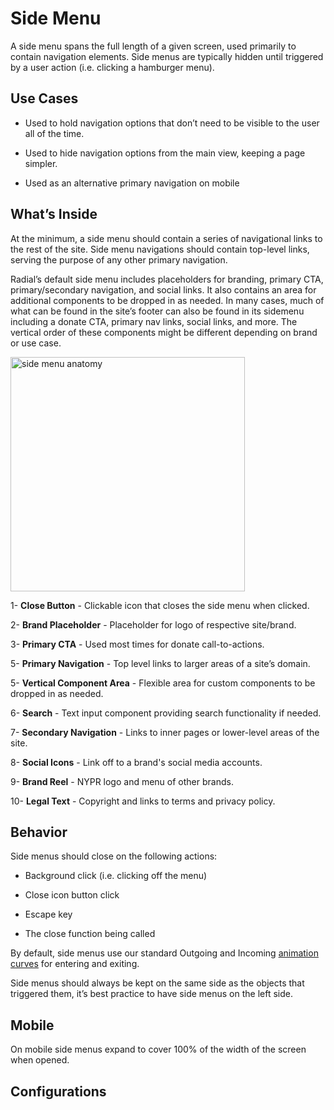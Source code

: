
<Meta title="Components/Organisms/Side Menu" />

# Side Menu

A side menu spans the full length of a given screen, used primarily to contain navigation elements. Side menus are typically hidden until triggered by a user action (i.e. clicking a hamburger menu).

## Use Cases

-   Used to hold navigation options that don’t need to be visible to the user all of the time.

-   Used to hide navigation options from the main view, keeping a page simpler.

-   Used as an alternative primary navigation on mobile


## What’s Inside

At the minimum, a side menu should contain a series of navigational links to the rest of the site. Side menu navigations should contain top-level links, serving the purpose of any other primary navigation.



Radial’s default side menu includes placeholders for branding, primary CTA, primary/secondary navigation, and social links. It also contains an area for additional components to be dropped in as needed. In many cases, much of what can be found in the site’s footer can also be found in its sidemenu including a donate CTA, primary nav links, social links, and more. The vertical order of these components might be different depending on brand or use case.

<img alt="side menu anatomy" src="/assets/images/Organisms-Sidebar-Whitelabel-anatomy.png" width="375" />

1- **Close Button** - Clickable icon that closes the side menu when clicked.

2- **Brand Placeholder** - Placeholder for logo of respective site/brand.

3- **Primary CTA** - Used most times for donate call-to-actions.

5- **Primary Navigation** - Top level links to larger areas of a site’s domain.

5- **Vertical Component Area** - Flexible area for custom components to be dropped in as needed.

6- **Search** - Text input component providing search functionality if needed.

7- **Secondary Navigation** - Links to inner pages or lower-level areas of the site.

8- **Social Icons** - Link off to a brand's social media accounts.

9- **Brand Reel** - NYPR logo and menu of other brands.

10- **Legal Text** - Copyright and links to terms and privacy policy.


## Behavior

Side menus should close on the following actions:

* Background click (i.e. clicking off the menu)

* Close icon button click

* Escape key

* The close function being called




By default, side menus use our standard Outgoing and Incoming [animation curves](https://nypublicradio.github.io/nypr-design-system/?path=/docs/foundations-animation--page#easing-and-timing) for entering and exiting.



Side menus should always be kept on the same side as the objects that triggered them, it’s best practice to have side menus on the left side.



## Mobile

On mobile side menus expand to cover 100% of the width of the screen when opened.



## Configurations
